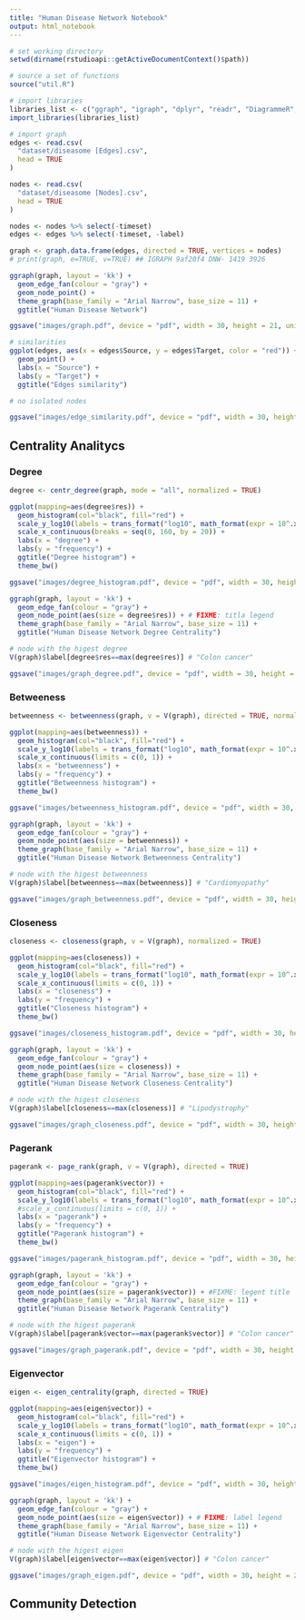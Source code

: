 ```yaml
---
title: "Human Disease Network Notebook"
output: html_notebook
---
```


```r
# set working directory
setwd(dirname(rstudioapi::getActiveDocumentContext()$path))

# source a set of functions
source("util.R")

# import libraries
libraries_list <- c("ggraph", "igraph", "dplyr", "readr", "DiagrammeR", "tidyverse", "Cairo", "networkD3", "CINNA", "scales")
import_libraries(libraries_list)
```

```r
# import graph
edges <- read.csv(
  "dataset/diseasome [Edges].csv",
  head = TRUE
)

nodes <- read.csv(
  "dataset/diseasome [Nodes].csv",
  head = TRUE
)

nodes <- nodes %>% select(-timeset)
edges <- edges %>% select(-timeset, -label)

graph <- graph.data.frame(edges, directed = TRUE, vertices = nodes)
# print(graph, e=TRUE, v=TRUE) ## IGRAPH 9af20f4 DNW- 1419 3926

ggraph(graph, layout = 'kk') +
  geom_edge_fan(colour = "gray") + 
  geom_node_point() +
  theme_graph(base_family = "Arial Narrow", base_size = 11) +
  ggtitle("Human Disease Network")
```

```r
ggsave("images/graph.pdf", device = "pdf", width = 30, height = 21, units = "cm")
```

```r
# similarities
ggplot(edges, aes(x = edges$Source, y = edges$Target, color = "red")) + 
  geom_point() + 
  labs(x = "Source") +
  labs(y = "Target") +
  ggtitle("Edges similarity")

# no isolated nodes
```
```r
ggsave("images/edge_similarity.pdf", device = "pdf", width = 30, height = 21, units = "cm")
```


## Centrality Analitycs

### Degree

```r
degree <- centr_degree(graph, mode = "all", normalized = TRUE)

ggplot(mapping=aes(degree$res)) + 
  geom_histogram(col="black", fill="red") + 
  scale_y_log10(labels = trans_format("log10", math_format(expr = 10^.x))) +
  scale_x_continuous(breaks = seq(0, 160, by = 20)) +
  labs(x = "degree") +
  labs(y = "frequency") +
  ggtitle("Degree histogram") +
  theme_bw()
```
```r
ggsave("images/degree_histogram.pdf", device = "pdf", width = 30, height = 21, units = "cm")
```

```r
ggraph(graph, layout = 'kk') +
  geom_edge_fan(colour = "gray") +
  geom_node_point(aes(size = degree$res)) + # FIXME: titla legend
  theme_graph(base_family = "Arial Narrow", base_size = 11) +
  ggtitle("Human Disease Network Degree Centrality") 

# node with the higest degree
V(graph)$label[degree$res==max(degree$res)] # "Colon cancer"
```
```r
ggsave("images/graph_degree.pdf", device = "pdf", width = 30, height = 21, units = "cm")
```

### Betweeness

```r
betweenness <- betweenness(graph, v = V(graph), directed = TRUE, normalized = TRUE)

ggplot(mapping=aes(betweenness)) + 
  geom_histogram(col="black", fill="red") + 
  scale_y_log10(labels = trans_format("log10", math_format(expr = 10^.x))) +
  scale_x_continuous(limits = c(0, 1)) +
  labs(x = "betweenness") +
  labs(y = "frequency") +
  ggtitle("Betweenness histogram") +
  theme_bw()
```
```r
ggsave("images/betweenness_histogram.pdf", device = "pdf", width = 30, height = 21, units = "cm")
```

```r
ggraph(graph, layout = 'kk') + 
  geom_edge_fan(colour = "gray") + 
  geom_node_point(aes(size = betweenness)) +
  theme_graph(base_family = "Arial Narrow", base_size = 11) +
  ggtitle("Human Disease Network Betweenness Centrality") 

# node with the higest betweenness
V(graph)$label[betweenness==max(betweenness)] # "Cardiomyopathy"
```
```r
ggsave("images/graph_betweenness.pdf", device = "pdf", width = 30, height = 21, units = "cm")
```

### Closeness

```r
closeness <- closeness(graph, v = V(graph), normalized = TRUE)

ggplot(mapping=aes(closeness)) + 
  geom_histogram(col="black", fill="red") + 
  scale_y_log10(labels = trans_format("log10", math_format(expr = 10^.x))) +
  scale_x_continuous(limits = c(0, 1)) +
  labs(x = "closeness") +
  labs(y = "frequency") +
  ggtitle("Closeness histogram") +
  theme_bw()
```
```r
ggsave("images/closeness_histogram.pdf", device = "pdf", width = 30, height = 21, units = "cm")
```

```r
ggraph(graph, layout = 'kk') + 
  geom_edge_fan(colour = "gray") + 
  geom_node_point(aes(size = closeness)) +
  theme_graph(base_family = "Arial Narrow", base_size = 11) +
  ggtitle("Human Disease Network Closeness Centrality") 

# node with the higest closeness
V(graph)$label[closeness==max(closeness)] # "Lipodystrophy"
```
```r
ggsave("images/graph_closeness.pdf", device = "pdf", width = 30, height = 21, units = "cm")
```

### Pagerank
```r
pagerank <- page_rank(graph, v = V(graph), directed = TRUE)

ggplot(mapping=aes(pagerank$vector)) + 
  geom_histogram(col="black", fill="red") + 
  scale_y_log10(labels = trans_format("log10", math_format(expr = 10^.x))) +
  #scale_x_continuous(limits = c(0, 1)) +
  labs(x = "pagerank") +
  labs(y = "frequency") +
  ggtitle("Pagerank histogram") +
  theme_bw()
```
```r
ggsave("images/pagerank_histogram.pdf", device = "pdf", width = 30, height = 21, units = "cm")
```

```r
ggraph(graph, layout = 'kk') +
  geom_edge_fan(colour = "gray") +
  geom_node_point(aes(size = pagerank$vector)) + #FIXME: legent title
  theme_graph(base_family = "Arial Narrow", base_size = 11) +
  ggtitle("Human Disease Network Pagerank Centrality") 

# node with the higest pagerank
V(graph)$label[pagerank$vector==max(pagerank$vector)] # "Colon cancer"
```
```r
ggsave("images/graph_pagerank.pdf", device = "pdf", width = 30, height = 21, units = "cm")
```

### Eigenvector

```r
eigen <- eigen_centrality(graph, directed = TRUE)

ggplot(mapping=aes(eigen$vector)) + 
  geom_histogram(col="black", fill="red") + 
  scale_y_log10(labels = trans_format("log10", math_format(expr = 10^.x))) +
  scale_x_continuous(limits = c(0, 1)) +
  labs(x = "eigen") +
  labs(y = "frequency") +
  ggtitle("Eigenvector histogram") +
  theme_bw()
```
```r
ggsave("images/eigen_histogram.pdf", device = "pdf", width = 30, height = 21, units = "cm")
```

```r
ggraph(graph, layout = 'kk') +
  geom_edge_fan(colour = "gray") +
  geom_node_point(aes(size = eigen$vector)) + # FIXME: label legend
  theme_graph(base_family = "Arial Narrow", base_size = 11) +
  ggtitle("Human Disease Network Eigenvector Centrality") 

# node with the higest eigen
V(graph)$label[eigen$vector==max(eigen$vector)] # "Colon cancer"
```
```r
ggsave("images/graph_eigen.pdf", device = "pdf", width = 30, height = 21, units = "cm")
```


## Community Detection

